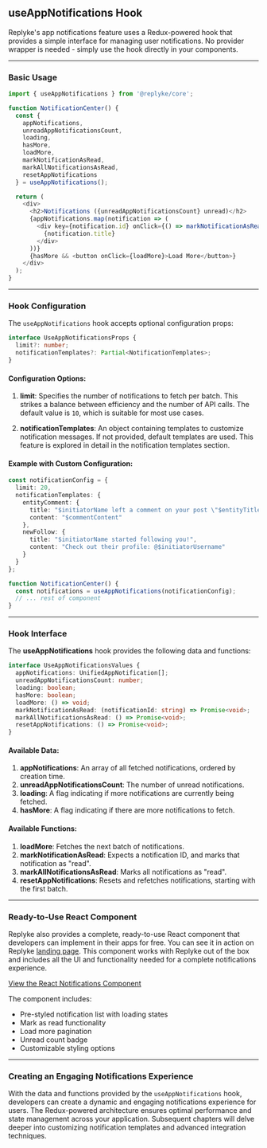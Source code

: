 ## useAppNotifications Hook

Replyke's app notifications feature uses a Redux-powered hook that provides a simple interface for managing user notifications. No provider wrapper is needed - simply use the hook directly in your components.

---

### Basic Usage

```typescript
import { useAppNotifications } from '@replyke/core';

function NotificationCenter() {
  const {
    appNotifications,
    unreadAppNotificationsCount,
    loading,
    hasMore,
    loadMore,
    markNotificationAsRead,
    markAllNotificationsAsRead,
    resetAppNotifications
  } = useAppNotifications();

  return (
    <div>
      <h2>Notifications ({unreadAppNotificationsCount} unread)</h2>
      {appNotifications.map(notification => (
        <div key={notification.id} onClick={() => markNotificationAsRead(notification.id)}>
          {notification.title}
        </div>
      ))}
      {hasMore && <button onClick={loadMore}>Load More</button>}
    </div>
  );
}
```

---

### Hook Configuration

The `useAppNotifications` hook accepts optional configuration props:

```typescript
interface UseAppNotificationsProps {
  limit?: number;
  notificationTemplates?: Partial<NotificationTemplates>;
}
```

#### Configuration Options:

1. **limit**: Specifies the number of notifications to fetch per batch. This strikes a balance between efficiency and the number of API calls. The default value is `10`, which is suitable for most use cases.

2. **notificationTemplates**: An object containing templates to customize notification messages. If not provided, default templates are used. This feature is explored in detail in the notification templates section.

#### Example with Custom Configuration:

```typescript
const notificationConfig = {
  limit: 20,
  notificationTemplates: {
    entityComment: {
      title: "$initiatorName left a comment on your post \"$entityTitle\"",
      content: "$commentContent"
    },
    newFollow: {
      title: "$initiatorName started following you!",
      content: "Check out their profile: @$initiatorUsername"
    }
  }
};

function NotificationCenter() {
  const notifications = useAppNotifications(notificationConfig);
  // ... rest of component
}
```

---

### Hook Interface

The **useAppNotifications** hook provides the following data and functions:

```typescript
interface UseAppNotificationsValues {
  appNotifications: UnifiedAppNotification[];
  unreadAppNotificationsCount: number;
  loading: boolean;
  hasMore: boolean;
  loadMore: () => void;
  markNotificationAsRead: (notificationId: string) => Promise<void>;
  markAllNotificationsAsRead: () => Promise<void>;
  resetAppNotifications: () => Promise<void>;
}
```

#### Available Data:

1. **appNotifications**: An array of all fetched notifications, ordered by creation time.
2. **unreadAppNotificationsCount**: The number of unread notifications.
3. **loading**: A flag indicating if more notifications are currently being fetched.
4. **hasMore**: A flag indicating if there are more notifications to fetch.

#### Available Functions:

1. **loadMore**: Fetches the next batch of notifications.
2. **markNotificationAsRead**: Expects a notification ID, and marks that notification as "read".
3. **markAllNotificationsAsRead**: Marks all notifications as "read".
4. **resetAppNotifications**: Resets and refetches notifications, starting with the first batch.

---

### Ready-to-Use React Component

Replyke also provides a complete, ready-to-use React component that developers can implement in their apps for free. You can see it in action on Replyke [landing page](https://replyke.com). This component works with Replyke out of the box and includes all the UI and functionality needed for a complete notifications experience.

[View the React Notifications Component](https://github.com/replyke/v6-webcontainer-js/tree/main/src/components/notification-control)

The component includes:
- Pre-styled notification list with loading states
- Mark as read functionality
- Load more pagination
- Unread count badge
- Customizable styling options

---

### Creating an Engaging Notifications Experience

With the data and functions provided by the `useAppNotifications` hook, developers can create a dynamic and engaging notifications experience for users. The Redux-powered architecture ensures optimal performance and state management across your application. Subsequent chapters will delve deeper into customizing notification templates and advanced integration techniques.
